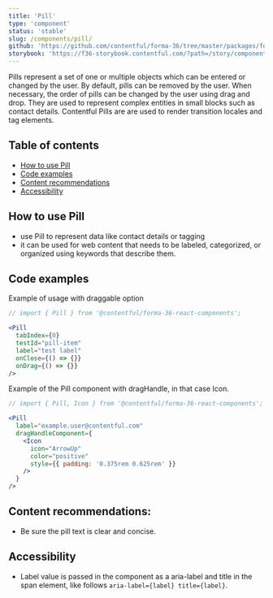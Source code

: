 ```yaml
---
title: 'Pill'
type: 'component'
status: 'stable'
slug: /components/pill/
github: 'https://github.com/contentful/forma-36/tree/master/packages/forma-36-react-components/src/components/Pill'
storybook: 'https://f36-storybook.contentful.com/?path=/story/components-pill--default'
---
```


Pills represent a set of one or multiple objects which can be entered or changed by the user. By default, pills can be removed by the user. When necessary, the order of pills can be changed by the user using drag and drop. They are used to represent complex entities in small blocks such as contact details. Contentful Pills are are used to render transition locales and tag elements.

## Table of contents

- [How to use Pill](#how-to-use-pill)
- [Code examples](#code-examples)
- [Content recommendations](#content-recommendations)
- [Accessibility](#accessibility)

## How to use Pill

- use Pill to represent data like contact details or tagging
- it can be used for web content that needs to be labeled, categorized, or organized using keywords that describe them.

## Code examples

Example of usage with draggable option

```jsx
// import { Pill } from '@contentful/forma-36-react-components';

<Pill
  tabIndex={0}
  testId="pill-item"
  label="test label"
  onClose={() => {}}
  onDrag={() => {}}
/>
```

Example of the Pill component with dragHandle, in that case Icon.

```jsx
// import { Pill, Icon } from '@contentful/forma-36-react-components';

<Pill
  label="example.user@contentful.com"
  dragHandleComponent={
    <Icon
      icon="ArrowUp"
      color="positive"
      style={{ padding: '0.375rem 0.625rem' }}
    />
  }
/>
```

## Content recommendations:

- Be sure the pill text is clear and concise.

## Accessibility

- Label value is passed in the component as a aria-label and title in the span element, like follows `aria-label={label} title={label}`.

